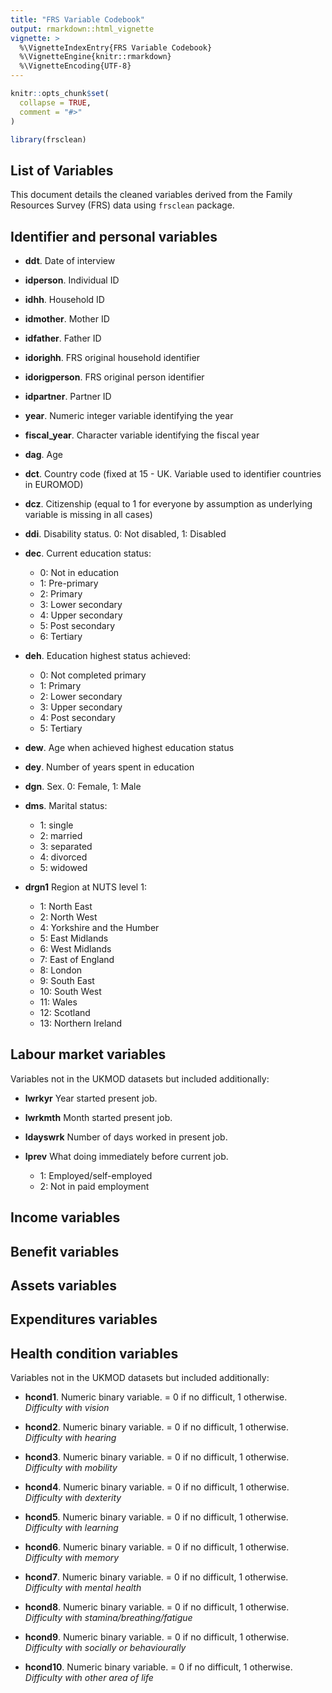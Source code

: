```yaml
---
title: "FRS Variable Codebook"
output: rmarkdown::html_vignette
vignette: >
  %\VignetteIndexEntry{FRS Variable Codebook}
  %\VignetteEngine{knitr::rmarkdown}
  %\VignetteEncoding{UTF-8}
---
```


```r
knitr::opts_chunk$set(
  collapse = TRUE,
  comment = "#>"
)
```

```r
library(frsclean)
```

## List of Variables

This document details the cleaned variables derived from the Family Resources Survey (FRS) data using `frsclean` package.

## Identifier and personal variables 

- **ddt**. Date of interview

- **idperson**. Individual ID

- **idhh**. Household ID

- **idmother**. Mother ID

- **idfather**. Father ID

- **idorighh**. FRS original household identifier 

- **idorigperson**. FRS original person identifier

- **idpartner**. Partner ID

- **year**. Numeric integer variable identifying the year 

- **fiscal_year**. Character variable identifying the fiscal year

- **dag**. Age 

- **dct**. Country code (fixed at 15 - UK. Variable used to identifier countries in EUROMOD)

- **dcz**. Citizenship (equal to 1 for everyone by assumption as underlying variable is missing in all cases)

- **ddi**. Disability status. 0: Not disabled, 1: Disabled

- **dec**. Current education status:

  - 0: Not in education
  - 1: Pre-primary
  - 2: Primary
  - 3: Lower secondary
  - 4: Upper secondary
  - 5: Post secondary
  - 6: Tertiary
  
- **deh**. Education highest status achieved:
  
  - 0: Not completed primary
  - 1: Primary
  - 2: Lower secondary
  - 3: Upper secondary
  - 4: Post secondary
  - 5: Tertiary
  
- **dew**. Age when achieved highest education status

- **dey**. Number of years spent in education

- **dgn**. Sex. 0: Female, 1: Male

- **dms**. Marital status:

  - 1: single
  - 2: married
  - 3: separated
  - 4: divorced
  - 5: widowed
  
- **drgn1** Region at NUTS level 1:

  - 1: North East
  - 2: North West
  - 4: Yorkshire and the Humber
  - 5: East Midlands 
  - 6: West Midlands 
  - 7: East of England
  - 8: London
  - 9: South East
  - 10: South West
  - 11: Wales
  - 12: Scotland 
  - 13: Northern Ireland

## Labour market variables


Variables not in the UKMOD datasets but included additionally:

- **lwrkyr** Year started present job.

- **lwrkmth** Month started present job.

- **ldayswrk** Number of days worked in present job.

- **lprev** What doing immediately before current job.

  - 1: Employed/self-employed
  - 2: Not in paid employment

## Income variables

## Benefit variables

## Assets variables

## Expenditures variables

## Health condition variables

Variables not in the UKMOD datasets but included additionally:

- **hcond1**. Numeric binary variable. = 0 if no difficult, 1 otherwise. *Difficulty with vision*  

- **hcond2**. Numeric binary variable. = 0 if no difficult, 1 otherwise. *Difficulty with hearing*  

- **hcond3**. Numeric binary variable. = 0 if no difficult, 1 otherwise. *Difficulty with mobility*  

- **hcond4**. Numeric binary variable. = 0 if no difficult, 1 otherwise. *Difficulty with dexterity*  

- **hcond5**. Numeric binary variable. = 0 if no difficult, 1 otherwise. *Difficulty with learning*  

- **hcond6**. Numeric binary variable. = 0 if no difficult, 1 otherwise. *Difficulty with memory*  

- **hcond7**. Numeric binary variable. = 0 if no difficult, 1 otherwise. *Difficulty with mental health*  

- **hcond8**. Numeric binary variable. = 0 if no difficult, 1 otherwise. *Difficulty with stamina/breathing/fatigue*  

- **hcond9**. Numeric binary variable. = 0 if no difficult, 1 otherwise. *Difficulty with socially or behaviourally*  

- **hcond10**. Numeric binary variable. = 0 if no difficult, 1 otherwise. *Difficulty with other area of life*  
